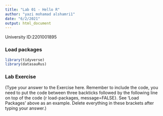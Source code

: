 ```yaml
---
title: "Lab 01 - Hello R"
author: "yazi mohamad alshamri1"
date: "6/2/2021"
output: html_document
---
```


University ID:2201001895

### Load packages

```r
library(tidyverse) 
library(datasauRus)
```


### Lab Exercise

(Type your answer to the Exercise here. Remember to include the code, you need to put the code between three backticks followed by the following line on top of the code {r load-packages, message=FALSE}. See 'Load Packages' above as an example. Delete everything in these brackets after typing your answer.)